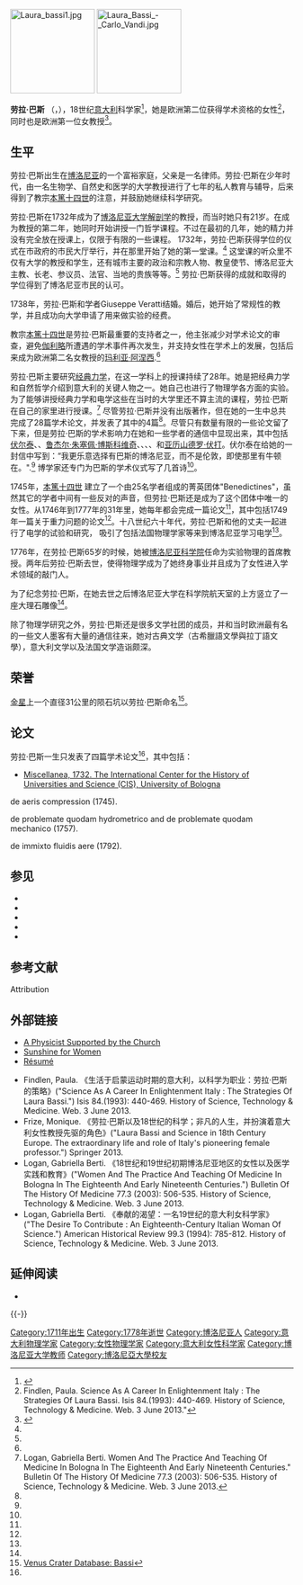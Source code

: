 {{Infobox scientist
|name              = 劳拉·巴斯<br>Laura Bassi
|image             = Laura Bassi.jpg
|caption           =
|birth_date        = 1711年10月31日
|birth_place       = [[教皇国|教皇国]][[博洛尼亚|博洛尼亚]]
|death_date        = {{death date and age|df=yes|1778|02|20|1711|10|20}}
|death_place       = [[教皇国|教皇国]][[博洛尼亚|博洛尼亚]]
|residence         =
|citizenship       =
|nationality       = [[義大利人|義大利人]]
|ethnicity         =
|field             = [[物理学|物理学]]<br/>[[解剖学|解剖学]]<br/>[[生物学|生物学]]<br/>[[历史|历史]]<br/>[[医学|医学]]
|work_institutions = [[博洛尼亚大学|博洛尼亚大学]]
|alma_mater        = [[博洛尼亚大学|博洛尼亚大学]]
|doctoral_advisor  =
|doctoral_students =
|known_for         = 欧洲第一位女性大学教授
|influences        = 
|influenced        = {{tsl|en|Marie François Xavier Bichat||Marie François Xavier Bichat}} 
|prizes            =
|footnotes         =
|signature         =
}}
[[Image:Laura_bassi1.jpg|150px]]
[[Image:Laura_Bassi_-_Carlo_Vandi.jpg|150px]]

'''劳拉·巴斯''' （{{lang-it|'''Laura Bassi'''}}，{{bd|1711年|11月29日|1778年|2月20日}}），18世纪[[意大利|意大利]]科学家<ref>{{cite web| title = Laura Bassi| work = MacTutor Biography| publisher = University of St Andrews| url = http://www-history.mcs.st-and.ac.uk/Biographies/Bassi.html| accessdate = 30 January 2013| archive-date = 2018-10-08| archive-url = https://web.archive.org/web/20181008092955/http://www-history.mcs.st-and.ac.uk/Biographies/Bassi.html| dead-url = no}}</ref>，她是欧洲第二位获得学术资格的女性<ref name="Findlen, Paula">Findlen, Paula. Science As A Career In Enlightenment Italy : The Strategies Of Laura Bassi. Isis 84.(1993): 440-469. History of Science, Technology & Medicine. Web. 3 June 2013."</ref>， 同时也是欧洲第一位女教授<ref name=Encyclopedia.com>{{cite web| title = Laura Bassi| work = Encyclopedia of World Biography| publisher = Encyclopedia.com| url = http://www.encyclopedia.com/topic/Laura_Bassi.aspx| accessdate = 30 October 2012| archive-date = 2016-05-20| archive-url = https://web.archive.org/web/20160520005904/http://www.encyclopedia.com/topic/Laura_Bassi.aspx| dead-url = no}}</ref>。

==生平==
劳拉·巴斯出生在[[博洛尼亚|博洛尼亚]]的一个富裕家庭，父亲是一名律师。劳拉·巴斯在少年时代，由一名生物学、自然史和医学的大学教授进行了七年的私人教育与辅导，后来得到了教宗[[本篤十四世|本篤十四世]]的注意，并鼓励她继续科学研究。

劳拉·巴斯在1732年成为了[[博洛尼亚大学|博洛尼亚大学]][[解剖学|解剖学]]的教授，而当时她只有21岁。在成为教授的第二年，她同时开始讲授一门哲学课程。不过在最初的几年，她的精力并没有完全放在授课上，仅限于有限的一些课程。
1732年，劳拉·巴斯获得学位的仪式在市政府的市民大厅举行，并在那里开始了她的第一堂课。<ref name="Findlen, Paula"/> 这堂课的听众里不仅有大学的教授和学生，还有城市主要的政治和宗教人物、教皇使节、博洛尼亚大主教、长老、参议员、法官、当地的贵族等等。<ref name="Findlen, Paula"/> 劳拉·巴斯获得的成就和取得的学位得到了博洛尼亚市民的认可。

1738年，劳拉·巴斯和学者Giuseppe Veratti结婚。婚后，她开始了常规性的教学，并且成功向大学申请了用来做实验的经费。

教宗[[本篤十四世|本篤十四世]]是劳拉·巴斯最重要的支持者之一，他主张减少对学术论文的审查，避免[[伽利略|伽利略]]所遭遇的学术事件再次发生，并支持女性在学术上的发展，包括后来成为欧洲第二名女教授的[[玛利亚·阿涅西|玛利亚·阿涅西]].<ref name="Findlen, Paula"/>

劳拉·巴斯主要研究[[经典力学|经典力学]]，在这一学科上的授课持续了28年。她是把经典力学和自然哲学介绍到意大利的关键人物之一。她自己也进行了物理学各方面的实验。为了能够讲授经典力学和电学这些在当时的大学里还不算主流的课程，劳拉·巴斯在自己的家里进行授课。<ref name="Logan, Gabriella Berti">Logan, Gabriella Berti. Women And The Practice And Teaching Of Medicine In Bologna In The Eighteenth And Early Nineteenth Centuries." Bulletin Of The History Of Medicine 77.3 (2003): 506-535. History of Science, Technology & Medicine. Web. 3 June 2013.</ref> 尽管劳拉·巴斯并没有出版著作，但在她的一生中总共完成了28篇学术论文，并发表了其中的4篇<ref name="Findlen, Paula"/>。尽管只有数量有限的一些论文留了下来，但是劳拉·巴斯的学术影响力在她和一些学者的通信中显现出来，其中包括[[伏尔泰|伏尔泰]]、{{tsl|en|Francesco Algarotti|}}、[[鲁杰尔·朱塞佩·博斯科维奇|鲁杰尔·朱塞佩·博斯科维奇]]、{{tsl|en|Charles Bonnet|}}、{{tsl|en|Jean Antoine Nollet|}}、{{tsl|en|Giambattista Beccaria|}}、{{tsl|en|Paolo Frisi|}}和[[亚历山德罗·伏打|亚历山德罗·伏打]]。伏尔泰在给她的一封信中写到：“我更乐意选择有巴斯的博洛尼亚，而不是伦敦，即使那里有牛顿在。".<ref name="Findlen, Paula"/> 博学家{{tsl|en|Francesco Algarotti|}}还专门为巴斯的学术仪式写了几首诗<ref name="Findlen, Paula"/>。

1745年，[[本篤十四世|本篤十四世]] 建立了一个由25名学者组成的菁英团体"Benedictines"，虽然其它的学者中间有一些反对的声音，但劳拉·巴斯还是成为了这个团体中唯一的女性。从1746年到1777年的31年里，她每年都会完成一篇论文<ref name="Findlen, Paula"/>，其中包括1749年一篇关于重力问题的论文<ref name="Findlen, Paula"/>。十八世纪六十年代，劳拉·巴斯和他的丈夫一起进行了电学的试验和研究， 吸引了包括法国物理学家{{tsl|en|Abbe Nollet|}}等来到博洛尼亚学习电学<ref name="Findlen, Paula"/>。

1776年，在劳拉·巴斯65岁的时候，她被[[博洛尼亚科学院|博洛尼亚科学院]]任命为实验物理的首席教授。两年后劳拉·巴斯去世，使得物理学成为了她终身事业并且成为了女性进入学术领域的敲门人。

为了纪念劳拉·巴斯，在她去世之后博洛尼亚大学在科学院航天室的上方竖立了一座大理石雕像<ref name="Findlen, Paula"/>。

除了物理学研究之外，劳拉·巴斯还是很多文学社团的成员，并和当时欧洲最有名的一些文人墨客有大量的通信往来，她对古典文学（古希臘語文學與拉丁語文學），意大利文学以及法国文学造诣颇深。{{sfn|Chisholm|1911}}

==荣誉==
[[金星|金星]]上一个直径31公里的陨石坑以劳拉·巴斯命名<ref>[http://www.lpi.usra.edu/resources/vc/vcinfo/?refnum=165 Venus Crater Database: Bassi]</ref>。

==论文==
劳拉·巴斯一生只发表了四篇学术论文<ref name="Findlen, Paula"/>，其中包括：
{{Library resources box|by=yes|viaf=42647435}}
*[https://web.archive.org/web/20021120105215/http://vms.www.uwplatt.edu/~wise/bassi/bassi.html Miscellanea, 1732. The International Center for the History of Universities and Science (CIS), University of Bologna]
de aeris compression (1745).

de problemate quodam hydrometrico and de problemate quodam mechanico (1757).

de immixto fluidis aere (1792).

==参见==
* {{tsl|en|Elena Cornaro Piscopia|}}
* {{tsl|en|Christina Roccati|}}
* {{tsl|en|Sophia Elisabet Brenner|}}
* {{tsl|en|Aurora Liljenroth|}}
* {{tsl|en|Maria Pellegrina Amoretti|}}

==参考文献==
<references/>
;Attribution
{{Cite EB1911|wstitle=Bassi, Laura Maria Caterina}}

==外部链接==
{{Wikisource1911Enc|Bassi, Laura Maria Caterina}}
*[https://web.archive.org/web/20021120105215/http://vms.www.uwplatt.edu/~wise/bassi/bassi.html A Physicist Supported by the Church]
*[https://web.archive.org/web/20010423033122/http://www.pinn.net/~sunshine/whm2001/bassi.html Sunshine for Women]
*[https://web.archive.org/web/20021120105215/http://vms.www.uwplatt.edu/~wise/bassi/bassi.html Résumé]

*  Findlen, Paula. 《生活于启蒙运动时期的意大利，以科学为职业：劳拉·巴斯的策略》("Science As A Career In Enlightenment Italy : The Strategies Of Laura Bassi.") Isis 84.(1993): 440-469. History of Science, Technology & Medicine. Web. 3 June 2013. 
*  Frize, Monique. 《劳拉·巴斯以及18世纪的科学；非凡的人生，并扮演着意大利女性教授先驱的角色》("Laura Bassi and Science in 18th Century Europe. The extraordinary life and role of Italy's pioneering female professor.") Springer 2013.
*  Logan, Gabriella Berti. 《18世纪和19世纪初期博洛尼亚地区的女性以及医学实践和教育》("Women And The Practice And Teaching Of Medicine In Bologna In The Eighteenth And Early Nineteenth Centuries.") Bulletin Of The History Of Medicine 77.3 (2003): 506-535. History of Science, Technology & Medicine. Web. 3 June 2013.
*  Logan, Gabriella Berti. 《奉献的渴望：一名19世纪的意大利女科学家》("The Desire To Contribute : An Eighteenth-Century Italian Woman Of Science.") American Historical Review 99.3 (1994): 785-812. History of Science, Technology & Medicine. Web. 3 June 2013.

== 延伸阅读 ==
* {{DSB
|first=Beate 
|last=Ceranski
|title=Bassi Verati (Veratti), Laura Maria Caterina 
|volume=19
|pages=202-204
}}

{{-}}
{{Authority control}}

{{DEFAULTSORT:Bassi, Laura}}
[[Category:1711年出生|Category:1711年出生]]
[[Category:1778年逝世|Category:1778年逝世]]
[[Category:博洛尼亚人|Category:博洛尼亚人]]
[[Category:意大利物理学家|Category:意大利物理学家]]
[[Category:女性物理学家|Category:女性物理学家]]
[[Category:意大利女性科学家|Category:意大利女性科学家]]
[[Category:博洛尼亚大学教师|Category:博洛尼亚大学教师]]
[[Category:博洛尼亞大學校友|Category:博洛尼亞大學校友]]
